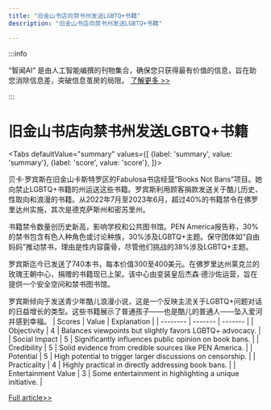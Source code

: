 ```yaml
---
title: "旧金山书店向禁书州发送LGBTQ+书籍"
description: "旧金山书店向禁书州发送LGBTQ+书籍"

---
```



:::info

“智闻AI“ 是由人工智能编撰的刊物集合，确保您只获得最有价值的信息，旨在助您消除信息差，突破信息茧房的局限。  [了解更多 >>](/)

:::

# 旧金山书店向禁书州发送LGBTQ+书籍


<Tabs
	defaultValue="summary"
	values={[
	{label: 'summary', value: 'summary'},
	{label: 'score', value: 'score'},
]}>
<TabItem value="summary">


贝卡·罗宾斯在旧金山卡斯特罗区的Fabulosa书店经营“Books Not Bans”项目。她向禁止LGBTQ+书籍的州运送这些书籍。罗宾斯利用顾客捐款发送关于酷儿历史、性取向和浪漫的书籍。从2022年7月至2023年6月，超过40%的书籍禁令在佛罗里达州实施，其次是德克萨斯州和密苏里州。

书籍禁令数量创历史新高，影响学校和公共图书馆。PEN America报告称，30%的禁书包含有色人种角色或讨论种族，30%涉及LGBTQ+主题。保守团体如“自由妈妈”推动禁书，理由是性内容露骨，尽管他们挑战的38%涉及LGBTQ+主题。

罗宾斯迄今已发送了740本书，每本价值300至400美元。在佛罗里达州莱克兰的玫瑰王朝中心，捐赠的书籍现已上架。该中心由变装皇后杰森·德沙佐运营，旨在提供一个安全空间和禁书图书馆。

罗宾斯倾向于发送青少年酷儿浪漫小说，这是一个反映主流关于LGBTQ+问题对话的日益增长的类型。这些书籍展示了普通孩子——也是酷儿的普通人——坠入爱河并感到幸福。
</TabItem>
<TabItem value="score">
	| Scores     | Value   | Explanation |
	| -------- | ------- | ------- |
	| Objectivity  | 4    | Balances viewpoints but slightly favors LGBTQ+ advocacy.    |
	| Social Impact | 5     | Significantly influences public opinion on book bans.    |
	| Credibility    | 5    | Solid evidence from credible sources like PEN America.    |
	| Potential    | 5    | High potential to trigger larger discussions on censorship.    |
	| Practicality    | 4    | Highly practical in directly addressing book bans.    |
	| Entertainment Value    | 3    | Some entertainment in highlighting a unique initiative.    |
</TabItem>
</Tabs>

[Full article>>](https://apnews.com/article/san-francisco-store-sharing-banned-books-46dd1af3451a8cf82c15fbe682acc83a)
